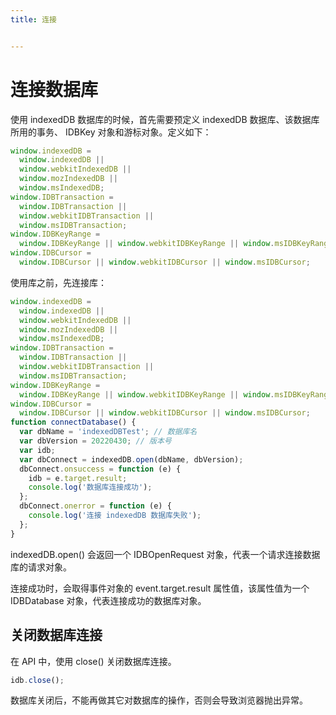 ```yaml
---
title: 连接


---
```


# 连接数据库

使用 indexedDB 数据库的时候，首先需要预定义 indexedDB 数据库、该数据库所用的事务、 IDBKey 对象和游标对象。定义如下：

```js
window.indexedDB =
  window.indexedDB ||
  window.webkitIndexedDB ||
  window.mozIndexedDB ||
  window.msIndexedDB;
window.IDBTransaction =
  window.IDBTransaction ||
  window.webkitIDBTransaction ||
  window.msIDBTransaction;
window.IDBKeyRange =
  window.IDBKeyRange || window.webkitIDBKeyRange || window.msIDBKeyRange;
window.IDBCursor =
  window.IDBCursor || window.webkitIDBCursor || window.msIDBCursor;
```

使用库之前，先连接库：

```js
window.indexedDB =
  window.indexedDB ||
  window.webkitIndexedDB ||
  window.mozIndexedDB ||
  window.msIndexedDB;
window.IDBTransaction =
  window.IDBTransaction ||
  window.webkitIDBTransaction ||
  window.msIDBTransaction;
window.IDBKeyRange =
  window.IDBKeyRange || window.webkitIDBKeyRange || window.msIDBKeyRange;
window.IDBCursor =
  window.IDBCursor || window.webkitIDBCursor || window.msIDBCursor;
function connectDatabase() {
  var dbName = 'indexedDBTest'; // 数据库名
  var dbVersion = 20220430; // 版本号
  var idb;
  var dbConnect = indexedDB.open(dbName, dbVersion);
  dbConnect.onsuccess = function (e) {
    idb = e.target.result;
    console.log('数据库连接成功');
  };
  dbConnect.onerror = function (e) {
    console.log('连接 indexedDB 数据库失败');
  };
}
```

indexedDB.open() 会返回一个 IDBOpenRequest 对象，代表一个请求连接数据库的请求对象。

连接成功时，会取得事件对象的 event.target.result 属性值，该属性值为一个 IDBDatabase 对象，代表连接成功的数据库对象。

## 关闭数据库连接

在 API 中，使用 close() 关闭数据库连接。

```js
idb.close();
```

数据库关闭后，不能再做其它对数据库的操作，否则会导致浏览器抛出异常。

            